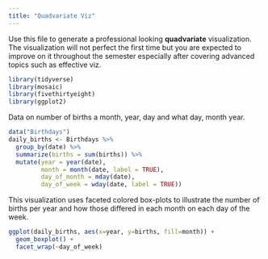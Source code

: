 ```yaml
---
title: "Quadvariate Viz"
---
```


Use this file to generate a professional looking **quadvariate** visualization.  The visualization will not perfect the first time but you are expected to improve on it throughout the semester especially after covering advanced topics such as effective viz.

```r
library(tidyverse)
library(mosaic)
library(fivethirtyeight)
library(ggplot2)
```
Data on number of births a month, year, day and what day, month year.
```r
data("Birthdays")
daily_births <- Birthdays %>% 
  group_by(date) %>%
  summarize(births = sum(births)) %>%
  mutate(year = year(date), 
         month = month(date, label = TRUE),
         day_of_month = mday(date),
         day_of_week = wday(date, label = TRUE))
```

This visualization uses faceted colored box-plots to illustrate the number of births per year and how those differed in each month on each day of the week. 
```r
ggplot(daily_births, aes(x=year, y=births, fill=month)) +
  geom_boxplot() +
  facet_wrap(~day_of_week)
```
